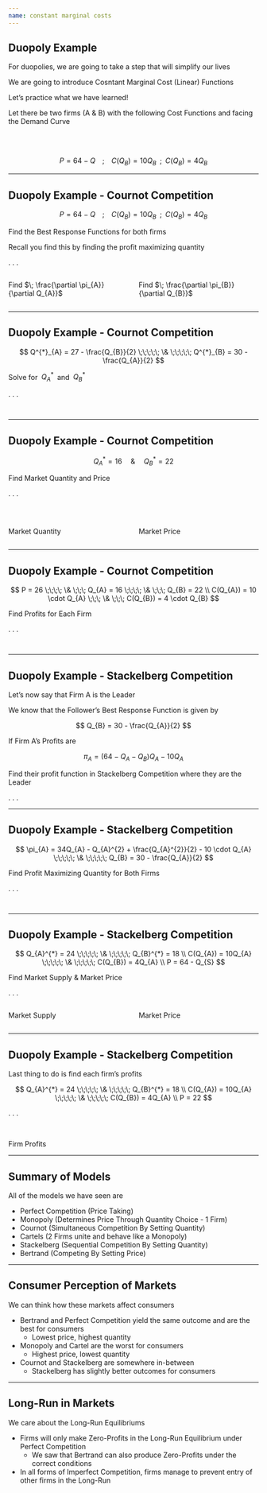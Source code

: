 ```yaml
---
name: constant marginal costs
---
```


## Duopoly Example

For duopolies, we are going to take a step that will simplify our lives

We are going to introduce [Cosntant Marginal Cost (Linear) Functions]{.hi}

Let's practice what we have learned!

Let there be two firms (A & B) with the following [Cost Functions]{.hi} and facing the [Demand Curve]{.hi}

<br><br>

$$
    P = 64 - Q \;\;\;\; ; \;\;\;\; C(Q_{B}) = 10Q_{B} \;\; ; \;\; C(Q_{B}) = 4Q_{B}
$$

---

## Duopoly Example - Cournot Competition

::: {.incremental .small}
$$
    P = 64 - Q \;\;\;\; ; \;\;\;\; C(Q_{B}) = 10Q_{B} \;\; ; \;\; C(Q_{B}) = 4Q_{B}
$$
::: 

[Find the Best Response Functions for both firms]{.hi .note .align-center .small}

[Recall you find this by finding the profit maximizing quantity]{.hi .note .align-center .small}

. . .

:::: {.columns}

::: {.column width="50%" .tiny}
\begin{align*}
    \pi_{B} &= P \cdot Q_{B} - C(Q_{B}) \\
    \pi_{B} &= (64 - Q_{B} - Q_{B}) Q_{B} - 10Q_{B} 
\end{align*}

[Find $\; \frac{\partial \pi_{A}}{\partial Q_{A}}$]{.align-center}
\begin{align*}
    \frac{\partial \pi_{A}}{\partial Q_{A}} &= 0 \\
    64 - 2Q_{A} - Q_{B} - 10 &= 0 \\ 
    2Q_{A} &= 54 - Q_{B} \\
    Q^{*}_{A} &= 27 - \frac{Q_{B}}{2}
\end{align*}
:::

::: {.column width="50%" .tiny}
\begin{align*}
    \pi_{B} &= P \cdot Q_{B} - C(Q_{B}) \\
    \pi_{B} &= (64 - Q_{A} - Q_{B}) Q_{B} - 4Q_{B} 
\end{align*}

[Find $\; \frac{\partial \pi_{B}}{\partial Q_{B}}$]{.align-center}
\begin{align*}
    \frac{\partial \pi_{B}}{\partial Q_{B}} &= 0 \\
    64 - Q_{A} - 2Q_{B} - 4 &= 0 \\ 
    2Q_{B} &= 60 - Q_{A} \\
    Q^{*}_{B} &= 30 - \frac{Q_{A}}{2}
\end{align*}
:::

::::

---

## Duopoly Example - Cournot Competition

$$
    Q^{*}_{A} = 27 - \frac{Q_{B}}{2} \;\;\;\;\; \& \;\;\;\;\; Q^{*}_{B} = 30 - \frac{Q_{A}}{2}
$$

[Solve for $\; Q_{A}^{*} \;$ and $\; Q_{B}^{*}$]{.hi .align-center}

. . .

:::: {.columns}

::: {.column width="50%" .tiny}
\begin{align*}
    Q_{A} &= 27 - \frac{\color{red}{Q_{B}}}{2} \\
    Q_{A} &= 27 - \left(\frac{\color{red}{30 - \frac{Q_{A}}{2}}}{2} \right) \\
    2Q_{A} &= 54 - 30 + \frac{Q_{A}}{2} \\
    \frac{3}{2}Q_{A} &= 24 \\
    Q_{A}^{*} &= 16
\end{align*}
:::

::: {.column width="50%"}
\begin{align*}
    Q^{*}_{B} &= 30 - \frac{\color{red}{Q_{A}}}{2} \\
    Q^{*}_{B} &= 30 - \frac{\color{red}{16}}{2} \\ 
    Q^{*}_{B} &= 30 - 8 \\
    Q^{*}_{B} &= 22
\end{align*}
:::

::::

---

## Duopoly Example - Cournot Competition

$$
    Q_{A}^{*} = 16 \;\;\;\;\; \& \;\;\;\;\; Q^{*}_{B} = 22
$$

[Find Market Quantity and Price]{.hi .note .align-center}

. . .

<br> 

:::: {.columns}

::: {.column width="50%"}
[Market Quantity]{.hi .align-center}

\begin{align*}
    Q_{S} &= Q_{A} + Q_{B} \\
    Q_{S} &= 16 + 22 \\
    Q_{S} &= 38
\end{align*}
:::

::: {.column width="50%"}
[Market Price]{.hi .align-center}

\begin{align*}
    P &= 64 - Q_{S} \\
    P &= 64 - 38 \\
    P &= 26
\end{align*}
:::

::::

---

## Duopoly Example - Cournot Competition

$$
    P = 26 \;\;\;\; \& \;\;\; Q_{A} = 16 \;\;\;\; \& \;\;\; Q_{B} = 22 \\
     C(Q_{A}) = 10 \cdot Q_{A}  \;\;\; \&  \;\;\; C(Q_{B}) = 4 \cdot Q_{B} 
$$

[Find Profits for Each Firm]{.hi .align-center .note}

. . .

:::: {.columns}

::: {.column width="50%"}
\begin{align*}
    \pi_{A} &= P \cdot Q_{A} - C(Q_{A}) \\
    \pi_{A} &= 26 \cdot 16 - 10 \cdot 16 \\
    \pi_{A} &= 256
\end{align*}
:::

::: {.column width="50%"}
\begin{align*}
    \pi_{B} &= P \cdot Q_{B} - C(Q_{B}) \\
    \pi_{B} &= 26 \cdot 22 - 4 \cdot 22 \\
    \pi_{B} &= 484
\end{align*}
:::

::::

---

## Duopoly Example - Stackelberg Competition {.smaller}

Let's now say that [Firm A]{.hi-red} is the [Leader]{.hi-red}

We know that the [Follower's]{.hi-teal} [Best Response Function]{.hi-orange} is given by 

$$
    Q_{B} = 30 - \frac{Q_{A}}{2}
$$

If [Firm A's Profits]{.hi-red} are

$$
    \pi_{A} = (64 - Q_{A} - Q_{B})Q_{A} - 10Q_{A}
$$

[Find their profit function in Stackelberg Competition where they are the Leader]{.hi .align-center .note}

. . .

\begin{align*}
    \pi_{A} &= (64 - Q_{A} - \color{red}{Q_{B}})Q_{A} - 10Q_{A} \\
    \pi_{A} &= (64 - Q_{A} - \color{red}{(30 - \frac{Q_{A}}{2})})Q_{A} - 10Q_{A} \\
    \pi_{A} &= (34 - Q_{A} + \frac{Q_{A}}{2})Q_{A} - 10 \cdot Q_{A} \\
    \pi_{A} &= 34Q_{A} - Q_{A}^{2} + \frac{Q_{A}^{2}}{2} - 10 \cdot Q_{A}
\end{align*}

---

## Duopoly Example - Stackelberg Competition

$$
    \pi_{A} = 34Q_{A} - Q_{A}^{2} + \frac{Q_{A}^{2}}{2} - 10 \cdot Q_{A} \;\;\;\;\; \& \;\;\;\;\; Q_{B} = 30 - \frac{Q_{A}}{2}
$$

[Find Profit Maximizing Quantity for Both Firms]{.hi .align-center .note}

. . .

:::: {.columns}

::: {.column width="50%"}

\begin{align*}
    \frac{\partial \pi_{A}}{\partial Q_{A}} &= 0 \\
    34 - 2Q_{A} + Q_{A} - 10 &= 0 \\
    Q_{A}^{*} &= 24
\end{align*}
:::

::: {.column width="50%"}

::: {.fragment}
\begin{align*}
    Q_{B}^{*} &= 30 - \frac{\color{red}{Q_{A}}}{2} \\
    Q_{B}^{*} &= 30 - \frac{\color{red}{24}}{2} \\
    Q_{B}^{*} &= 30 - 12 \\
    Q_{B}^{*} &= 18
\end{align*}  
:::

:::

::::

---

## Duopoly Example - Stackelberg Competition

$$
    Q_{A}^{*} = 24 \;\;\;\;\; \& \;\;\;\;\; Q_{B}^{*} = 18 \\
    C(Q_{A}) = 10Q_{A} \;\;\;\;\; \& \;\;\;\;\; C(Q_{B}) = 4Q_{A} \\
    P = 64 - Q_{S}
$$

[Find Market Supply & Market Price]{.hi .align-center .note}

. . .

:::: {.columns}

::: {.column width="50%"}
[Market Supply]{.hi .align-center}

\begin{align*}
    Q_{S} &= Q_{A} + Q_{B} \\
    Q_{S} &= 24 + 18 \\
    Q_{S} &= 42 
\end{align*}
:::

::: {.column width="50%"}
[Market Price]{.hi .align-center}

::: {.fragment}
\begin{align*}
    P &= 64 - Q_{S} \\
    P &= 64 - 42 \\
    P &= 22
\end{align*}
:::

:::

::::

---

## Duopoly Example - Stackelberg Competition

Last thing to do is find each firm's profits

$$
    Q_{A}^{*} = 24 \;\;\;\;\; \& \;\;\;\;\; Q_{B}^{*} = 18 \\
    C(Q_{A}) = 10Q_{A} \;\;\;\;\; \& \;\;\;\;\; C(Q_{B}) = 4Q_{A} \\
    P = 22
$$

. . .

<br>

[Firm Profits]{.hi .align-center}

\begin{align*}
    \pi_{A} &= 22 \cdot 24 - 10 \cdot 24 = 288 \\
    \pi_{B} &= 22 \cdot 18 - 4 \cdot 18 = 324
\end{align*}

---

## Summary of Models

All of the models we have seen are

::: {.incremental}
- Perfect Competition (Price Taking)
- Monopoly (Determines Price Through Quantity Choice - 1 Firm)
- Cournot (Simultaneous Competition By Setting Quantity)
- Cartels (2 Firms unite and behave like a Monopoly)
- Stackelberg (Sequential Competition By Setting Quantity)
- Bertrand (Competing By Setting Price)
:::

---

## Consumer Perception of Markets

We can think how these markets affect consumers

::: {.incremental}
- Bertrand and Perfect Competition yield the same outcome and are the [best for consumers]{.hi-green}
    - Lowest price, highest quantity
- Monopoly and Cartel are the [worst for consumers]{.hi-red} 
    - Highest price, lowest quantity
- Cournot and Stackelberg are somewhere in-between
    - Stackelberg has slightly better outcomes for consumers 
:::

---

## Long-Run in Markets

We care about the [Long-Run Equilibriums]{.hi}

::: {.incremental}
- Firms will only make [Zero-Profits]{.hi} in the [Long-Run Equilibrium]{.hi} under [Perfect Competition]{.hi-green}
    - We saw that [Bertrand]{.hi} can also produce Zero-Profits under the correct conditions
- In all forms of [Imperfect Competition]{.hi}, firms manage to prevent entry of other firms in the [Long-Run]{.hi} 
:::